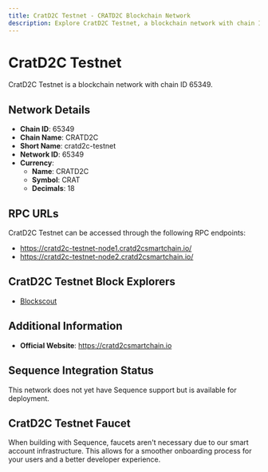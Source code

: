 ```yaml
--- 
title: CratD2C Testnet - CRATD2C Blockchain Network
description: Explore CratD2C Testnet, a blockchain network with chain ID 65349. Learn about its native currency, CRATD2C, and how to interact with the network.
---
```


# CratD2C Testnet

CratD2C Testnet is a blockchain network with chain ID 65349.

## Network Details

- **Chain ID**: 65349
- **Chain Name**: CRATD2C
- **Short Name**: cratd2c-testnet
- **Network ID**: 65349
- **Currency**: 
  - **Name**: CRATD2C
  - **Symbol**: CRAT
  - **Decimals**: 18

## RPC URLs

CratD2C Testnet can be accessed through the following RPC endpoints:

- https://cratd2c-testnet-node1.cratd2csmartchain.io/
- https://cratd2c-testnet-node2.cratd2csmartchain.io/

## CratD2C Testnet Block Explorers

- [Blockscout](https://explorer-testnet.cratd2csmartchain.io)

## Additional Information

- **Official Website**: https://cratd2csmartchain.io

## Sequence Integration Status

This network does not yet have Sequence support but is available for deployment.

## CratD2C Testnet Faucet

When building with Sequence, faucets aren't necessary due to our smart account infrastructure. This allows for a smoother onboarding process for your users and a better developer experience.
